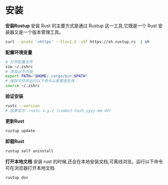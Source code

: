 # 安装
**安装Rustup**
安装 Rust 的主要方式是通过 Rustup 这一工具,它既是一个 Rust 安装器又是一个版本管理工具。
```bash
curl --proto '=https' --tlsv1.2 -sSf https://sh.rustup.rs  | sh
```
**配置环境变量**
```bash
# 打开配置文件
vim ~/.zshrc
# 添加以下内容
export PATH="$HOME/.cargo/bin:$PATH"
# 保存文件并运行以下命令以使更改生效：
source ~/.zshrc
```
**验证安装**
```bash
rustc --version
# 结果显示：rustc x.y.z (commit-hash yyyy-mm-dd)
```
**更新Rust**
```bash
rustup update
```
**卸载Rust**
```bash
rustup self uninstall
```
**打开本地文档**
安装 rust 的时候,还会在本地安装文档,可离线浏览。运行以下命令可在浏览器打开本地文档
```bash
rustup doc
```